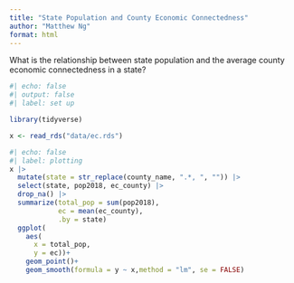 ```yaml
---
title: "State Population and County Economic Connectedness"
author: "Matthew Ng"
format: html
---
```


What is the relationship between state population and the average county economic connectedness in a state?

```r
#| echo: false
#| output: false
#| label: set up

library(tidyverse)

x <- read_rds("data/ec.rds")
```



```r
#| echo: false
#| label: plotting
x |> 
  mutate(state = str_replace(county_name, ".*, ", "")) |> 
  select(state, pop2018, ec_county) |> 
  drop_na() |> 
  summarize(total_pop = sum(pop2018), 
            ec = mean(ec_county),
            .by = state)
  ggplot(
    aes(
      x = total_pop,
      y = ec))+
    geom_point()+
    geom_smooth(formula = y ~ x,method = "lm", se = FALSE)
```


